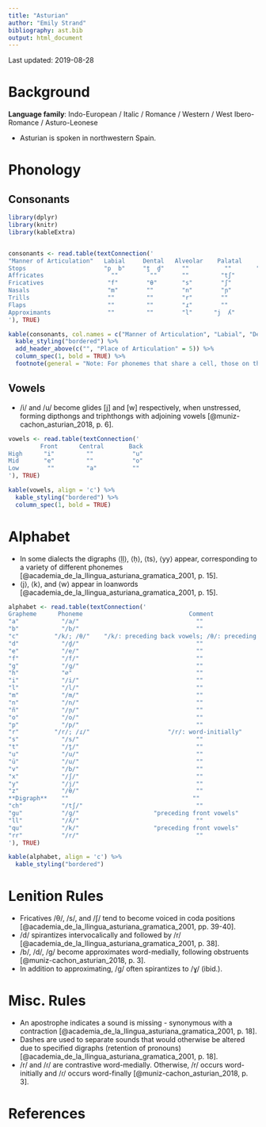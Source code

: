 ```yaml
---
title: "Asturian"
author: "Emily Strand"
bibliography: ast.bib
output: html_document
---
```


Last updated: 2019-08-28

# Background

**Language family**: Indo-European / Italic / Romance / Western / West Ibero-Romance / Asturo-Leonese

* Asturian is spoken in northwestern Spain.

# Phonology

## Consonants

```r

library(dplyr)
library(knitr)
library(kableExtra)


consonants <- read.table(textConnection('
"Manner of Articulation"   Labial     Dental   Alveolar    Palatal     Velar   
Stops                      "p  b"     "t̪  d̪"     ""          ""       "k  ɡ"
Affricates                   ""         ""       ""         "tʃ"        ""
Fricatives                  "f"        "θ"       "s"        "ʃ"         ""
Nasals                      "m"        ""        "n"        "ɲ"         ""
Trills                      ""         ""        "r"        ""          ""
Flaps                       ""         ""        "ɾ"        ""          ""
Approximants                ""         ""        "l"      "j  ʎ"        ""
'), TRUE)

kable(consonants, col.names = c("Manner of Articulation", "Labial", "Dental", "Alveolar", "Palatal", "Velar"), align = 'c') %>%
  kable_styling("bordered") %>%
  add_header_above(c("", "Place of Articulation" = 5)) %>%
  column_spec(1, bold = TRUE) %>%
  footnote(general = "Note: For phonemes that share a cell, those on the left are voiceless and those on the right are voiced. Both palatal approximants are voiced, but the one on the right is lateral.", general_title = "")
```


## Vowels

* /i/ and /u/ become glides [j] and [w] respectively, when unstressed, forming dipthongs and triphthongs with adjoining vowels [@muniz-cachon_asturian_2018, p. 6].

```r

vowels <- read.table(textConnection('
         Front      Central       Back
High      "i"         ""           "u"
Mid       "e"         ""           "o"
Low        ""         "a"          ""
'), TRUE)

kable(vowels, align = 'c') %>%
  kable_styling("bordered") %>%
  column_spec(1, bold = TRUE)
```    

# Alphabet

* In some dialects the digraphs ⟨ḷḷ⟩, ⟨ḥ⟩, ⟨ts⟩, ⟨yy⟩ appear, corresponding to a variety of different phonemes [@academia_de_la_llingua_asturiana_gramatica_2001, p. 15].  
* ⟨j⟩, ⟨k⟩, and ⟨w⟩ appear in loanwords [@academia_de_la_llingua_asturiana_gramatica_2001, p. 15].   


```r

alphabet <- read.table(textConnection('
Grapheme      Phoneme                              Comment
"a"            "/a/"                                 ""
"b"            "/b/"                                 ""
"c"          "/k/; /θ/"    "/k/: preceding back vowels; /θ/: preceding front vowels"    
"d"            "/d̪/"                                 ""
"e"            "/e/"                                 ""
"f"            "/f/"                                 ""
"g"            "/ɡ/"                                 ""
"h"            "∅"                                   ""
"i"            "/i/"                                 ""
"l"            "/l/"                                 ""
"m"            "/m/"                                 ""
"n"            "/n/"                                 ""
"ñ"            "/ɲ/"                                 ""
"o"            "/o/"                                 ""
"p"            "/p/"                                 ""
"r"          "/r/; /ɾ/"                      "/r/: word-initially"    
"s"            "/s/"                                 ""
"t"            "/t̪/"                                 ""
"u"            "/u/"                                 ""
"ü"            "/u/"                                 ""
"v"            "/b/"                                 ""
"x"            "/ʃ/"                                 ""
"y"            "/j/"                                 ""
"z"            "/θ/"                                 ""
**Digraph**    ""                                   ""
"ch"           "/tʃ/"                                ""                          
"gu"           "/ɡ/"                     "preceding front vowels"
"ll"           "/ʎ/"                                 ""
"qu"           "/k/"                     "preceding front vowels"
"rr"           "/r/"                                 ""
'), TRUE)

kable(alphabet, align = 'c') %>%
  kable_styling("bordered")
```

# Lenition Rules

* Fricatives /θ/, /s/, and /ʃ/ tend to become voiced in coda positions [@academia_de_la_llingua_asturiana_gramatica_2001, pp. 39-40].  
* /d/ spirantizes intervocalically and followed by /r/ [@academia_de_la_llingua_asturiana_gramatica_2001, p. 38].  
* /b/, /d/, /ɡ/ become approximates word-medially, following obstruents [@muniz-cachon_asturian_2018, p. 3].    
* In addition to approximating, /ɡ/ often spirantizes to /ɣ/ (ibid.).  

# Misc. Rules

* An apostrophe indicates a sound is missing - synonymous with a contraction [@academia_de_la_llingua_asturiana_gramatica_2001, p. 18].  
* Dashes are used to separate sounds that would otherwise be altered due to specified digraphs (retention of pronouns) [@academia_de_la_llingua_asturiana_gramatica_2001, p. 18].  
* /r/ and /ɾ/ are contrastive word-medially. Otherwise, /r/ occurs word-initially and /ɾ/ occurs word-finally [@muniz-cachon_asturian_2018, p. 3].  

# References
